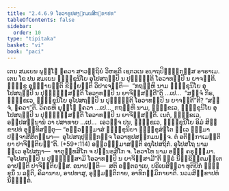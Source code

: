 ```yaml
---
title: "2.4.6.9 ໂອວາທູປສງ຺ກມນສິກ຺ຂາປທ"
tableOfContents: false
sidebar:
  order: 10
type: "tipitaka"
basket: "vi"
book: "paci"
---
```



<DynamicBreadcrumb />

<Division number="1058" book="paci">

<Paragraph number="3167" book="paci">
ເຕນ ສມເຍນ ພຸທ຺ໂຘ ຠຄວາ ສາວຕ຺ຖິຍໍ ວິຫຣຕິ ເຊຕວເນ ອນາຖປິຓ຺ຑິກສ຺ສ ອາຣາເມ. ເຕນ ໂຂ ປນ ສມເຍນ ຠິກ຺ຂຸນິໂຍ ອຸໂປສຖມ຺ປິ ນ ປຸຈ຺ຉນ຺ຕິ ໂອວາທມ຺ປິ ນ ຍາຈນ຺ຕິ. ຠິກ຺ຂູ ອຸຊ຺ຌາຍນ຺ຕິ ຂິຍ຺ຍນ຺ຕິ ວິປາເຈນ຺ຕິ—  “ກຖຎ຺ຫິ ນາມ ຠິກ຺ຂຸນິໂຍ ອຸໂປສຖມ຺ປິ ນ ປຸຈ຺ຉິສ຺ສນ຺ຕິ ໂອວາທມ຺ປິ ນ ຍາຈິສ຺ສນ຺ຕີ”ຕິ …ເປ…  “ສຈ຺ຈໍ ກິຣ, ຠິກ຺ຂເວ, ຠິກ຺ຂຸນິໂຍ ອຸໂປສຖມ຺ປິ ນ ປຸຈ຺ຉນ຺ຕິ ໂອວາທມ຺ປິ ນ ຍາຈນ຺ຕີ”ຕິ? “ສຈ຺ຈໍ, ຠຄວາ”ຕິ. ວິຄຣຫິ ພຸທ຺ໂຘ ຠຄວາ …ເປ…  ກຖຎ຺ຫິ ນາມ, ຠິກ຺ຂເວ, ຠິກ຺ຂຸນິໂຍ ອຸໂປສຖມ຺ປິ ນ ປຸຈ຺ຉິສ຺ສນ຺ຕິ ໂອວາທມ຺ປິ ນ ຍາຈິສ຺ສນ຺ຕິ. ເນຕໍ, ຠິກ຺ຂເວ, ອປ຺ປສນ຺ນານໍ ວາ ປສາທາຍ …ເປ…  ເອວຎ຺ຈ ປນ, ຠິກ຺ຂເວ, ຠິກ຺ຂຸນິໂຍ ອິມໍ ສິກ຺ຂາປທໍ ອຸທ຺ທິສນ຺ຕຸ—
</Paragraph>

</Division>
<Division number="1059" book="paci">

<Paragraph number="3168" book="paci">
<Emphasis>“ອນ຺ວທ຺ຘມາສໍ ຠິກ຺ຂຸນິຍາ ຠິກ຺ຂຸສໍຆໂຕ ທ຺ເວ ຘມ຺ມາ ປຈ຺ຈາສີສິຕພ຺ພາ—  ອຸໂປສຖປຸຈ຺ຉກຎ຺ຈ ໂອວາທູປສງ຺ກມນຎ຺ຈ. ຕໍ ອຕິກ຺ກາເມນ຺ຕິຍາ ປາຈິຕ຺ຕິຍນ຺”</Emphasis>ຕິ. (*59*:<Emphasis>114</Emphasis>)
</Paragraph>

</Division>
<Division number="1060" book="paci">

<Paragraph number="3169" book="paci">
<Emphasis>ອນ຺ວທ຺ຘມາສນ຺</Emphasis>ຕິ ອນຸໂປສຖິກໍ. <Emphasis>ອຸໂປສໂຖ</Emphasis> ນາມ ທ຺ເວ ອຸໂປສຖາ—  ຈາຕຸທ຺ທສິໂກ ຈ ປນ຺ນຣສິໂກ ຈ.
</Paragraph>

<Paragraph number="3170" book="paci">
<Emphasis>ໂອວາໂທ</Emphasis> ນາມ ອຏ຺ຐ ຄຣຸຘມ຺ມາ. “ອຸໂປສຖມ຺ປິ ນ ປຸຈ຺ຉິສ຺ສາມິ ໂອວາທມ຺ປິ ນ ຍາຈິສ຺ສາມີ”ຕິ ຘຸຣໍ ນິກ຺ຂິຕ຺ຕມຕ຺ເຕ ອາປຕ຺ຕິ ປາຈິຕ຺ຕິຍສ຺ສ.
</Paragraph>

</Division>
<Division number="1061" book="paci">

<Paragraph number="3171" book="paci">
ອນາປຕ຺ຕິ—  ສຕິ ອນ຺ຕຣາເຍ, ປຣິເຍສິຕ຺ວາ ທຸຕິຍິກໍ ຠິກ຺ຂຸນິໍ ນ ລຠຕິ, ຄິລານາຍ, ອາປທາສຸ, ອຸມ຺ມຕ຺ຕິກາຍ, ອາທິກມ຺ມິກາຍາຕິ.

</Paragraph>
</Division>

<Paragraph number="3172" type="center" book="paci">
ນວມສິກ຺ຂາປທໍ ນິຏ຺ຐິຕໍ.
</Paragraph>